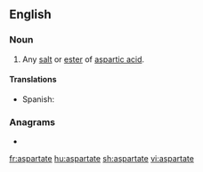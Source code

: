 {{also|Aspartate}}
==English==

===Noun===
{{en-noun}}

# {{lb|en|organic compound}} Any [[salt]] or [[ester]] of [[aspartic acid]].

====Translations====
{{trans-top|salt or ester of aspartic acid}}
* Spanish: {{t|es|aspartato|m}}
{{trans-mid}}
{{trans-bottom}}

===Anagrams===
* {{l|en|satrapate}}

[[fr:aspartate]]
[[hu:aspartate]]
[[sh:aspartate]]
[[vi:aspartate]]